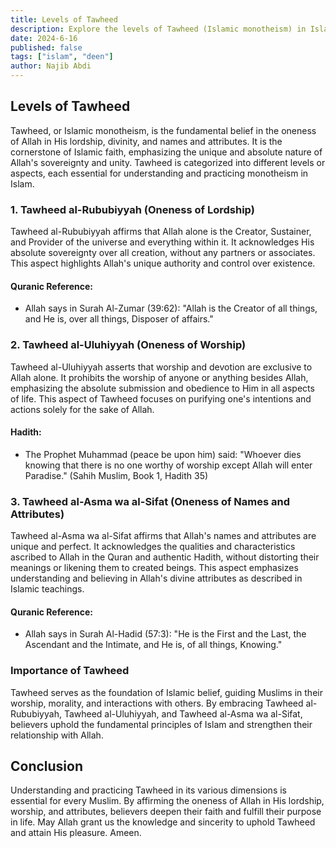 ```yaml
---
title: Levels of Tawheed
description: Explore the levels of Tawheed (Islamic monotheism) in Islamic teachings.
date: 2024-6-16
published: false
tags: ["islam", "deen"]
author: Najib Abdi
---
```


## Levels of Tawheed

Tawheed, or Islamic monotheism, is the fundamental belief in the oneness of Allah in His lordship, divinity, and names and attributes. It is the cornerstone of Islamic faith, emphasizing the unique and absolute nature of Allah's sovereignty and unity. Tawheed is categorized into different levels or aspects, each essential for understanding and practicing monotheism in Islam.

### 1. **Tawheed al-Rububiyyah (Oneness of Lordship)**

Tawheed al-Rububiyyah affirms that Allah alone is the Creator, Sustainer, and Provider of the universe and everything within it. It acknowledges His absolute sovereignty over all creation, without any partners or associates. This aspect highlights Allah's unique authority and control over existence.

#### Quranic Reference:
- Allah says in Surah Al-Zumar (39:62): "Allah is the Creator of all things, and He is, over all things, Disposer of affairs."

### 2. **Tawheed al-Uluhiyyah (Oneness of Worship)**

Tawheed al-Uluhiyyah asserts that worship and devotion are exclusive to Allah alone. It prohibits the worship of anyone or anything besides Allah, emphasizing the absolute submission and obedience to Him in all aspects of life. This aspect of Tawheed focuses on purifying one's intentions and actions solely for the sake of Allah.

#### Hadith:
- The Prophet Muhammad (peace be upon him) said: "Whoever dies knowing that there is no one worthy of worship except Allah will enter Paradise." (Sahih Muslim, Book 1, Hadith 35)

### 3. **Tawheed al-Asma wa al-Sifat (Oneness of Names and Attributes)**

Tawheed al-Asma wa al-Sifat affirms that Allah's names and attributes are unique and perfect. It acknowledges the qualities and characteristics ascribed to Allah in the Quran and authentic Hadith, without distorting their meanings or likening them to created beings. This aspect emphasizes understanding and believing in Allah's divine attributes as described in Islamic teachings.

#### Quranic Reference:
- Allah says in Surah Al-Hadid (57:3): "He is the First and the Last, the Ascendant and the Intimate, and He is, of all things, Knowing."

### Importance of Tawheed

Tawheed serves as the foundation of Islamic belief, guiding Muslims in their worship, morality, and interactions with others. By embracing Tawheed al-Rububiyyah, Tawheed al-Uluhiyyah, and Tawheed al-Asma wa al-Sifat, believers uphold the fundamental principles of Islam and strengthen their relationship with Allah.

## Conclusion

Understanding and practicing Tawheed in its various dimensions is essential for every Muslim. By affirming the oneness of Allah in His lordship, worship, and attributes, believers deepen their faith and fulfill their purpose in life. May Allah grant us the knowledge and sincerity to uphold Tawheed and attain His pleasure. Ameen.